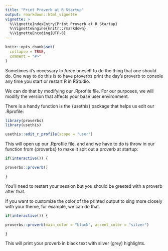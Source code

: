 ```yaml
---
title: "Print Proverb at R Startup"
output: rmarkdown::html_vignette
vignette: >
  %\VignetteIndexEntry{Print Proverb at R Startup}
  %\VignetteEngine{knitr::rmarkdown}
  %\VignetteEncoding{UTF-8}
---
```


```r
knitr::opts_chunk$set(
  collapse = TRUE,
  comment = "#>"
)
```

Sometimes it's necessary to *force* oneself to do the thing that one should do. One way to do this is to have proverbs print the day's proverb to console any time you start or restart R in RStudio.

We can do that by modifying our .Rprofile file. For our purposes, we will modify the version that affects your base user environment.


There is a handy function is the {usethis} package that helps us edit our .Rprofile:

```r
library(proverbs)
library(usethis)
```

```r
usethis::edit_r_profile(scope = "user")
```

This will open up our .Rprofile file, and and we have to do is throw in our function from {proverbs} to make it spit out a proverb at startup:

```r
if(interactive()) {

proverbs::proverb()

}
```

You'll need to restart your session but you should be greeted with a proverb after that.

If you want to customize the color of the printed output to sing more closely with your theme, for example, we can do that.


```r
if(interactive()) {

proverbs::proverb(main_color = "black", accent_color = "silver")

}
```

This will print your proverb in black text with silver (grey) highlights.



